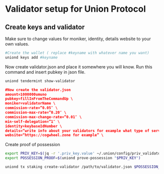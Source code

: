 
# Validator setup for Union Protocol

## Create keys and validator

<Callout type="info" emoji="🙋‍♀️">
  Make sure to change values for moniker, identity, details website to your own values.
</Callout>

```bash
#Create the wallet ( replace #keyname with whatever name you want)
uniond keys add #keyname
```
Now create validator.json and place it somewhere you will know. Run this command and insert pubkey
in json file.

```bash
uniond tendermint show-validator
```

```json
#Now create the validator.json
amount=1000000umuno  
pubkey=fillInFromTheCommandUp \
moniker=validatorName \
commission-rate=”0.05″ \
commission-max-rate=”0.20″ \
commission-max-change-rate=”0.01″ \
min-self-delegation=”1″ \
identity=keybaseIdNumber \
details=“write info about your validators for example what type of service you ofer etc.” \
website=“https://cogwheel.zone for example” \
```

Create proof of possession 
```bash
export PRIV_KEY=$(jq -r '.priv_key.value' ~/.union/config/priv_validator_key.json)
export POSSESSION_PROOF=$(uniond prove-possession "$PRIV_KEY")
```

```bash
uniond tx staking create-validator /path/to/validator.json $POSSESSION_PROOF --chain-id union-testnet-8 --gas-adjustment 1.5 --gas auto --gas-prices 0umuno -y 
```
